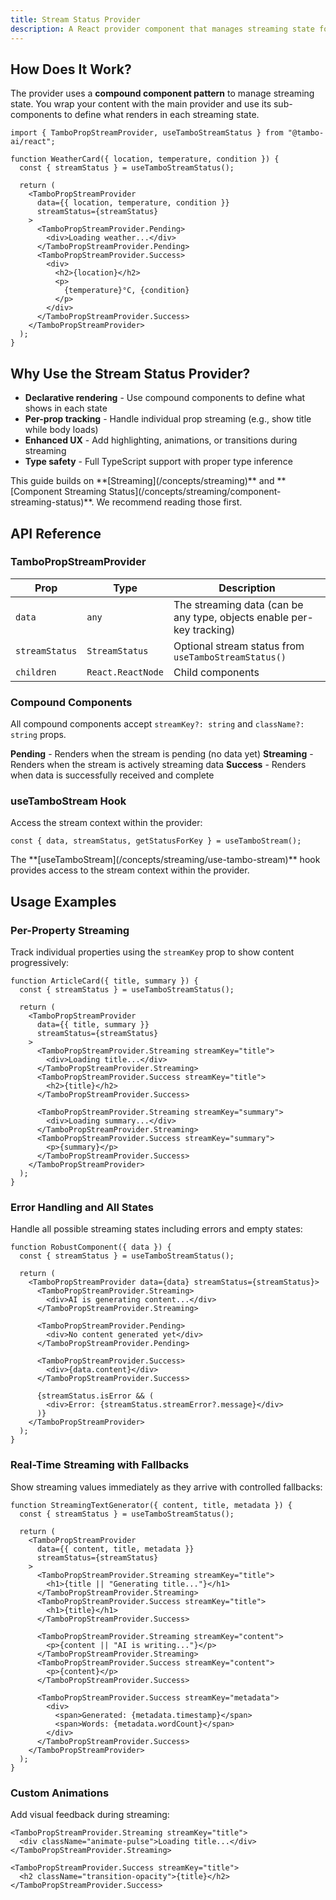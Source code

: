 ```yaml
---
title: Stream Status Provider
description: A React provider component that manages streaming state for AI-generated component props with compound components.
---
```


## How Does It Work?

The provider uses a **compound component pattern** to manage streaming state. You wrap your content with the main provider and use its sub-components to define what renders in each streaming state.

```tsx title="basic-usage.tsx"
import { TamboPropStreamProvider, useTamboStreamStatus } from "@tambo-ai/react";

function WeatherCard({ location, temperature, condition }) {
  const { streamStatus } = useTamboStreamStatus();

  return (
    <TamboPropStreamProvider
      data={{ location, temperature, condition }}
      streamStatus={streamStatus}
    >
      <TamboPropStreamProvider.Pending>
        <div>Loading weather...</div>
      </TamboPropStreamProvider.Pending>
      <TamboPropStreamProvider.Success>
        <div>
          <h2>{location}</h2>
          <p>
            {temperature}°C, {condition}
          </p>
        </div>
      </TamboPropStreamProvider.Success>
    </TamboPropStreamProvider>
  );
}
```

## Why Use the Stream Status Provider?

- **Declarative rendering** - Use compound components to define what shows in each state
- **Per-prop tracking** - Handle individual prop streaming (e.g., show title while body loads)
- **Enhanced UX** - Add highlighting, animations, or transitions during streaming
- **Type safety** - Full TypeScript support with proper type inference

<Callout type="info" title="Building on Previous Concepts">
  This guide builds on **[Streaming](/concepts/streaming)** and **[Component
  Streaming Status](/concepts/streaming/component-streaming-status)**. We
  recommend reading those first.
</Callout>

## API Reference

### TamboPropStreamProvider

| Prop           | Type              | Description                                                           |
| -------------- | ----------------- | --------------------------------------------------------------------- |
| `data`         | `any`             | The streaming data (can be any type, objects enable per-key tracking) |
| `streamStatus` | `StreamStatus`    | Optional stream status from `useTamboStreamStatus()`                  |
| `children`     | `React.ReactNode` | Child components                                                      |

### Compound Components

All compound components accept `streamKey?: string` and `className?: string` props.

**Pending** - Renders when the stream is pending (no data yet)
**Streaming** - Renders when the stream is actively streaming data
**Success** - Renders when data is successfully received and complete

### useTamboStream Hook

Access the stream context within the provider:

```tsx
const { data, streamStatus, getStatusForKey } = useTamboStream();
```

<Callout type="info" title="useTamboStream Hook">
  The **[useTamboStream](/concepts/streaming/use-tambo-stream)** hook provides
  access to the stream context within the provider.
</Callout>

## Usage Examples

### Per-Property Streaming

Track individual properties using the `streamKey` prop to show content progressively:

```tsx title="per-property-streaming.tsx"
function ArticleCard({ title, summary }) {
  const { streamStatus } = useTamboStreamStatus();

  return (
    <TamboPropStreamProvider
      data={{ title, summary }}
      streamStatus={streamStatus}
    >
      <TamboPropStreamProvider.Streaming streamKey="title">
        <div>Loading title...</div>
      </TamboPropStreamProvider.Streaming>
      <TamboPropStreamProvider.Success streamKey="title">
        <h2>{title}</h2>
      </TamboPropStreamProvider.Success>

      <TamboPropStreamProvider.Streaming streamKey="summary">
        <div>Loading summary...</div>
      </TamboPropStreamProvider.Streaming>
      <TamboPropStreamProvider.Success streamKey="summary">
        <p>{summary}</p>
      </TamboPropStreamProvider.Success>
    </TamboPropStreamProvider>
  );
}
```

### Error Handling and All States

Handle all possible streaming states including errors and empty states:

```tsx title="complete-error-handling.tsx"
function RobustComponent({ data }) {
  const { streamStatus } = useTamboStreamStatus();

  return (
    <TamboPropStreamProvider data={data} streamStatus={streamStatus}>
      <TamboPropStreamProvider.Streaming>
        <div>AI is generating content...</div>
      </TamboPropStreamProvider.Streaming>

      <TamboPropStreamProvider.Pending>
        <div>No content generated yet</div>
      </TamboPropStreamProvider.Pending>

      <TamboPropStreamProvider.Success>
        <div>{data.content}</div>
      </TamboPropStreamProvider.Success>

      {streamStatus.isError && (
        <div>Error: {streamStatus.streamError?.message}</div>
      )}
    </TamboPropStreamProvider>
  );
}
```

### Real-Time Streaming with Fallbacks

Show streaming values immediately as they arrive with controlled fallbacks:

```tsx title="real-time-streaming.tsx"
function StreamingTextGenerator({ content, title, metadata }) {
  const { streamStatus } = useTamboStreamStatus();

  return (
    <TamboPropStreamProvider
      data={{ content, title, metadata }}
      streamStatus={streamStatus}
    >
      <TamboPropStreamProvider.Streaming streamKey="title">
        <h1>{title || "Generating title..."}</h1>
      </TamboPropStreamProvider.Streaming>
      <TamboPropStreamProvider.Success streamKey="title">
        <h1>{title}</h1>
      </TamboPropStreamProvider.Success>

      <TamboPropStreamProvider.Streaming streamKey="content">
        <p>{content || "AI is writing..."}</p>
      </TamboPropStreamProvider.Streaming>
      <TamboPropStreamProvider.Success streamKey="content">
        <p>{content}</p>
      </TamboPropStreamProvider.Success>

      <TamboPropStreamProvider.Success streamKey="metadata">
        <div>
          <span>Generated: {metadata.timestamp}</span>
          <span>Words: {metadata.wordCount}</span>
        </div>
      </TamboPropStreamProvider.Success>
    </TamboPropStreamProvider>
  );
}
```

### Custom Animations

Add visual feedback during streaming:

```tsx title="custom-animations.tsx"
<TamboPropStreamProvider.Streaming streamKey="title">
  <div className="animate-pulse">Loading title...</div>
</TamboPropStreamProvider.Streaming>

<TamboPropStreamProvider.Success streamKey="title">
  <h2 className="transition-opacity">{title}</h2>
</TamboPropStreamProvider.Success>
```
